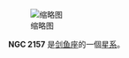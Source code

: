 {{NGCInfoBox|NGCID=NGC 2157|發現者=詹姆士·丹露帕|發現日期=1826年11月6日|其他編號=ESO 57-SC58|曆元=J2000.0|赤經=5時57分34.9秒
|赤緯=-69°11'50"|星座=剑鱼座|星體=星系|星等=10.2|表面亮度=|藍等=}}
[[File:NGC_2157_DSS.jpg|缩略图]]

'''NGC 2157''' 是[[剑鱼座|剑鱼座]]的一個[[星系|星系]]。

{{NGCReference|2157}}
{{Catalogs|NGC=2157}}